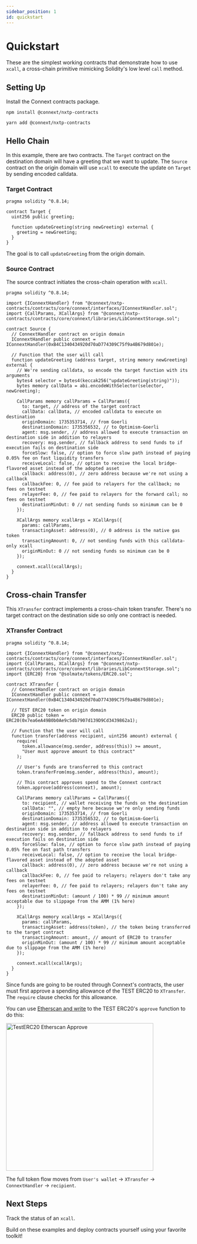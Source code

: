 ```yaml
---
sidebar_position: 1
id: quickstart
---
```



# Quickstart

These are the simplest working contracts that demonstrate how to use `xcall`, a cross-chain primitive mimicking Solidity's low level `call` method.

## Setting Up

Install the Connext contracts package.

<Tabs>
  <TabItem value="npm" label="npm">

    npm install @connext/nxtp-contracts

  </TabItem>
  <TabItem value="yarn" label="yarn" default> 

    yarn add @connext/nxtp-contracts

  </TabItem>
</Tabs>

## Hello Chain

In this example, there are two contracts. The `Target` contract on the destination domain will have a greeting that we want to update. The `Source` contract on the origin domain will use `xcall` to execute the update on `Target` by sending encoded calldata.

### Target Contract

```solidity title="Target.sol"
pragma solidity ^0.8.14;

contract Target {
  uint256 public greeting;

  function updateGreeting(string newGreeting) external {
    greeting = newGreeting;
  }
}
```

The goal is to call `updateGreeting` from the origin domain.

### Source Contract

The source contract initiates the cross-chain operation with `xcall`.

```solidity title="Source.sol"
pragma solidity ^0.8.14;

import {IConnextHandler} from "@connext/nxtp-contracts/contracts/core/connext/interfaces/IConnextHandler.sol";
import {CallParams, XCallArgs} from "@connext/nxtp-contracts/contracts/core/connext/libraries/LibConnextStorage.sol";

contract Source {
  // ConnextHandler contract on origin domain
  IConnextHandler public connext = IConnextHandler(0xB4C1340434920d70aD774309C75f9a4B679d801e); 

  // Function that the user will call
  function updateGreeting (address target, string memory newGreeting) external {
    // We're sending calldata, so encode the target function with its arguments
    bytes4 selector = bytes4(keccak256("updateGreeting(string)"));
    bytes memory callData = abi.encodeWithSelector(selector, newGreeting);

    CallParams memory callParams = CallParams({
      to: target, // address of the target contract
      callData: callData, // encoded calldata to execute on destination
      originDomain: 1735353714, // from Goerli
      destinationDomain: 1735356532, // to Optimism-Goerli
      agent: msg.sender, // address allowed to execute transaction on destination side in addition to relayers
      recovery: msg.sender, // fallback address to send funds to if execution fails on destination side
      forceSlow: false, // option to force slow path instead of paying 0.05% fee on fast liquidity transfers
      receiveLocal: false, // option to receive the local bridge-flavored asset instead of the adopted asset
      callback: address(0), // zero address because we're not using a callback
      callbackFee: 0, // fee paid to relayers for the callback; no fees on testnet
      relayerFee: 0, // fee paid to relayers for the forward call; no fees on testnet
      destinationMinOut: 0 // not sending funds so minimum can be 0
    });

    XCallArgs memory xcallArgs = XCallArgs({
      params: callParams,
      transactingAsset: address(0), // 0 address is the native gas token
      transactingAmount: 0, // not sending funds with this calldata-only xcall
      originMinOut: 0 // not sending funds so minimum can be 0
    });

    connext.xcall(xcallArgs);
  }
}
```

## Cross-chain Transfer

This `XTransfer` contract implements a cross-chain token transfer. There's no target contract on the destination side so only one contract is needed.

### XTransfer Contract

```solidity title="XTransfer.sol" 
pragma solidity ^0.8.14;

import {IConnextHandler} from "@connext/nxtp-contracts/contracts/core/connext/interfaces/IConnextHandler.sol";
import {CallParams, XCallArgs} from "@connext/nxtp-contracts/contracts/core/connext/libraries/LibConnextStorage.sol";
import {ERC20} from "@solmate/tokens/ERC20.sol";

contract XTransfer { 
  // ConnextHandler contract on origin domain
  IConnextHandler public connext = IConnextHandler(0xB4C1340434920d70aD774309C75f9a4B679d801e); 

  // TEST ERC20 token on origin domain
  ERC20 public token = ERC20(0x7ea6eA49B0b0Ae9c5db7907d139D9Cd3439862a1); 

  // Function that the user will call
  function transfer(address recipient, uint256 amount) external {
    require(
      token.allowance(msg.sender, address(this)) >= amount,
      "User must approve amount to this contract"
    );
    
    // User's funds are transferred to this contract
    token.transferFrom(msg.sender, address(this), amount);

    // This contract approves spend to the Connext contract
    token.approve(address(connext), amount);

    CallParams memory callParams = CallParams({
      to: recipient, // wallet receiving the funds on the destination
      callData: "", // empty here because we're only sending funds
      originDomain: 1735353714, // from Goerli
      destinationDomain: 1735356532, // to Optimism-Goerli
      agent: msg.sender, // address allowed to execute transaction on destination side in addition to relayers
      recovery: msg.sender, // fallback address to send funds to if execution fails on destination side
      forceSlow: false, // option to force slow path instead of paying 0.05% fee on fast path transfers
      receiveLocal: false, // option to receive the local bridge-flavored asset instead of the adopted asset
      callback: address(0), // zero address because we're not using a callback
      callbackFee: 0, // fee paid to relayers; relayers don't take any fees on testnet
      relayerFee: 0, // fee paid to relayers; relayers don't take any fees on testnet
      destinationMinOut: (amount / 100) * 99 // minimum amount acceptable due to slippage from the AMM (1% here)
    });

    XCallArgs memory xcallArgs = XCallArgs({
      params: callParams,
      transactingAsset: address(token), // the token being transferred to the target contract
      transactingAmount: amount, // amount of ERC20 to transfer
      originMinOut: (amount / 100) * 99 // minimum amount acceptable due to slippage from the AMM (1% here)
    });

    connext.xcall(xcallArgs);
  }
}
```

Since funds are going to be routed through Connext's contracts, the user must first approve a spending allowance of the TEST ERC20 to `XTransfer`. The `require` clause checks for this allowance. 

You can use [Etherscan and write](https://goerli.etherscan.io/address/0x7ea6eA49B0b0Ae9c5db7907d139D9Cd3439862a1#writeContract) to the TEST ERC20's `approve` function to do this: 

<img src="/img/developers/TestERC20_Etherscan_Approve.png" alt="TestERC20 Etherscan Approve" width="400"/>

The full token flow moves from `User's wallet` -> `XTransfer` -> `ConnextHandler` -> `recipient`.


## Next Steps

Track the status of an `xcall`. 

Build on these examples and deploy contracts yourself using your favorite toolkit! 

